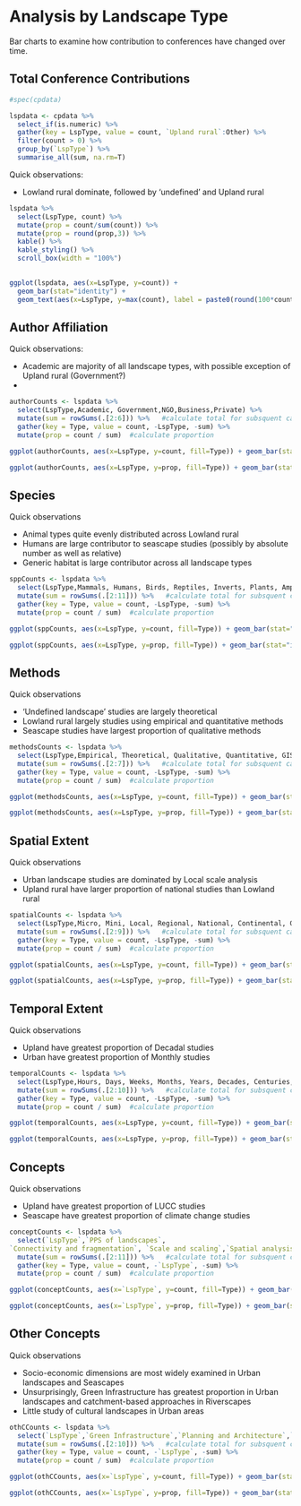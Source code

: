 # Analysis by Landscape Type

Bar charts to examine how contribution to conferences have changed over time.

## Total Conference Contributions

```r
#spec(cpdata)

lspdata <- cpdata %>%
  select_if(is.numeric) %>%
  gather(key = LspType, value = count, `Upland rural`:Other) %>%
  filter(count > 0) %>%
  group_by(`LspType`) %>%
  summarise_all(sum, na.rm=T) 
```

Quick observations:

- Lowland rural dominate, followed by 'undefined' and Upland rural

```r

lspdata %>%
  select(LspType, count) %>%
  mutate(prop = count/sum(count)) %>%
  mutate(prop = round(prop,3)) %>% 
  kable() %>%
  kable_styling() %>%
  scroll_box(width = "100%")
    

ggplot(lspdata, aes(x=LspType, y=count)) + 
  geom_bar(stat="identity") + 
  geom_text(aes(x=LspType, y=max(count), label = paste0(round(100*count / sum(count),1), "%"), vjust=-0.25))

```

## Author Affiliation

Quick observations:

- Academic are majority of all landscape types, with possible exception of Upland rural (Government?)
- 

```r
authorCounts <- lspdata %>%
  select(LspType,Academic, Government,NGO,Business,Private) %>%
  mutate(sum = rowSums(.[2:6])) %>%   #calculate total for subsquent calcultation of proportion
  gather(key = Type, value = count, -LspType, -sum) %>%
  mutate(prop = count / sum)  #calculate proportion

ggplot(authorCounts, aes(x=LspType, y=count, fill=Type)) + geom_bar(stat="identity", colour="white")

ggplot(authorCounts, aes(x=LspType, y=prop, fill=Type)) + geom_bar(stat="identity", colour="white")

```

## Species
Quick observations

- Animal types quite evenly distributed across Lowland rural
- Humans are large contributor to seascape studies (possibly by absolute number as well as relative)
- Generic habitat is large contributor across all landscape types

```r

sppCounts <- lspdata %>%
  select(LspType,Mammals, Humans, Birds, Reptiles, Inverts, Plants, Amphibians, Fish, `Generic Habitat`,`Woodland Forests`) %>%
  mutate(sum = rowSums(.[2:11])) %>%   #calculate total for subsquent calcultation of proportion
  gather(key = Type, value = count, -LspType, -sum) %>%
  mutate(prop = count / sum)  #calculate proportion

ggplot(sppCounts, aes(x=LspType, y=count, fill=Type)) + geom_bar(stat="identity", colour="white")

ggplot(sppCounts, aes(x=LspType, y=prop, fill=Type)) + geom_bar(stat="identity", colour="white")

```

## Methods

Quick observations

- 'Undefined landscape' studies are largely theoretical
- Lowland rural largely studies using empirical and quantitative methods
- Seascape studies have largest proportion of qualitative methods


```r

methodsCounts <- lspdata %>%
  select(LspType,Empirical, Theoretical, Qualitative, Quantitative, GIS, `Remote sensing`) %>%
  mutate(sum = rowSums(.[2:7])) %>%   #calculate total for subsquent calcultation of proportion
  gather(key = Type, value = count, -LspType, -sum) %>%
  mutate(prop = count / sum)  #calculate proportion

ggplot(methodsCounts, aes(x=LspType, y=count, fill=Type)) + geom_bar(stat="identity", colour="white")

ggplot(methodsCounts, aes(x=LspType, y=prop, fill=Type)) + geom_bar(stat="identity", colour="white")

```

## Spatial Extent

Quick observations

- Urban landscape studies are dominated by Local scale analysis
- Upland rural have larger proportion of national studies than Lowland rural

```r

spatialCounts <- lspdata %>%
  select(LspType,Micro, Mini, Local, Regional, National, Continental, Global,`Undefined Extent`) %>%
  mutate(sum = rowSums(.[2:9])) %>%   #calculate total for subsquent calcultation of proportion
  gather(key = Type, value = count, -LspType, -sum) %>%
  mutate(prop = count / sum)  #calculate proportion

ggplot(spatialCounts, aes(x=LspType, y=count, fill=Type)) + geom_bar(stat="identity", colour="white")

ggplot(spatialCounts, aes(x=LspType, y=prop, fill=Type)) + geom_bar(stat="identity", colour="white")

```

## Temporal Extent

Quick observations

- Upland have greatest proportion of Decadal studies
- Urban have greatest proportion of Monthly studies

```r

temporalCounts <- lspdata %>%
  select(LspType,Hours, Days, Weeks, Months, Years, Decades, Centuries, Longer, `Undefined Temporal`) %>%
  mutate(sum = rowSums(.[2:10])) %>%   #calculate total for subsquent calcultation of proportion
  gather(key = Type, value = count, -LspType, -sum) %>%
  mutate(prop = count / sum)  #calculate proportion

ggplot(temporalCounts, aes(x=LspType, y=count, fill=Type)) + geom_bar(stat="identity", colour="white")

ggplot(temporalCounts, aes(x=LspType, y=prop, fill=Type)) + geom_bar(stat="identity", colour="white")

```

## Concepts

Quick observations

- Upland have greatest proportion of LUCC studies
- Seascape have greatest proportion of climate change studies

```r

conceptCounts <- lspdata %>%
  select(`LspType`,`PPS of landscapes`,
`Connectivity and fragmentation`, `Scale and scaling`,`Spatial analysis and modeling`,LUCC,`History and legacy`,`Climate change interactions`,`Ecosystem services`,`Landscape sustainability`,`Accuracy and uncertainty`) %>%
  mutate(sum = rowSums(.[2:11])) %>%   #calculate total for subsquent calcultation of proportion
  gather(key = Type, value = count, -`LspType`, -sum) %>%
  mutate(prop = count / sum)  #calculate proportion

ggplot(conceptCounts, aes(x=`LspType`, y=count, fill=Type)) + geom_bar(stat="identity", colour="white")

ggplot(conceptCounts, aes(x=`LspType`, y=prop, fill=Type)) + geom_bar(stat="identity", colour="white")

```

## Other Concepts

Quick observations

- Socio-economic dimensions are most widely examined in Urban landscapes and Seascapes
- Unsurprisingly, Green Infrastructure has greatest proportion in Urban landscapes and catchment-based approaches in Riverscapes
- Little study of cultural landscapes in Urban areas

```r

othCCounts <- lspdata %>%
  select(`LspType`,`Green Infrastructure`,`Planning and Architecture`,`Management and Conservation`,`Cultural Landscapes`,`Socio-economic Dimensions`,Biodiversity,`Landscape Assessment`,`Catchment Based Approach`,`Invasives Pests Diseases`) %>%
  mutate(sum = rowSums(.[2:10])) %>%   #calculate total for subsquent calcultation of proportion
  gather(key = Type, value = count, -`LspType`, -sum) %>%
  mutate(prop = count / sum)  #calculate proportion

ggplot(othCCounts, aes(x=`LspType`, y=count, fill=Type)) + geom_bar(stat="identity", colour="white")

ggplot(othCCounts, aes(x=`LspType`, y=prop, fill=Type)) + geom_bar(stat="identity", colour="white")

```
